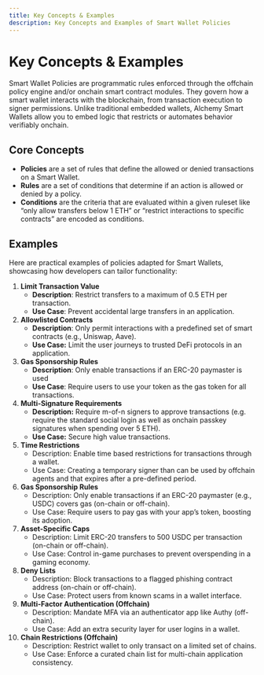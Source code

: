 ```yaml
---
title: Key Concepts & Examples
description: Key Concepts and Examples of Smart Wallet Policies
---
```


# **Key Concepts & Examples**

Smart Wallet Policies are programmatic rules enforced through the offchain policy engine and/or onchain smart contract modules. They govern how a smart wallet interacts with the blockchain, from transaction execution to signer permissions. Unlike traditional embedded wallets, Alchemy Smart Wallets allow you to embed logic that restricts or automates behavior verifiably onchain.

## **Core Concepts**

- **Policies** are a set of rules that define the allowed or denied transactions on a Smart Wallet.
- **Rules** are a set of conditions that determine if an action is allowed or denied by a policy.
- **Conditions** are the criteria that are evaluated within a given ruleset like “only allow transfers below 1 ETH” or “restrict interactions to specific contracts” are encoded as conditions.

## **Examples**

Here are practical examples of policies adapted for Smart Wallets, showcasing how developers can tailor functionality:

1. **Limit Transaction Value**
    - **Description**: Restrict transfers to a maximum of 0.5 ETH per transaction.
    - **Use Case**: Prevent accidental large transfers in an application.
2. **Allowlisted Contracts**
    - **Description**: Only permit interactions with a predefined set of smart contracts (e.g., Uniswap, Aave).
    - **Use Case:** Limit the user journeys to trusted DeFi protocols in an application.
3. **Gas Sponsorship Rules**
    - **Description**: Only enable transactions if an ERC-20 paymaster is used
    - **Use Case**: Require users to use your token as the gas token for all transactions.
4. **Multi-Signature Requirements**
    - **Description:** Require m-of-n signers to approve transactions (e.g. require the standard social login as well as onchain passkey signatures when spending over 5 ETH).
    - **Use Case:** Secure high value transactions.
5. **Time Restrictions**
    - Description: Enable time based restrictions for transactions through a wallet.
    - Use Case: Creating a temporary signer than can be used by offchain agents and that expires after a pre-defined period.
6. **Gas Sponsorship Rules**
    - Description: Only enable transactions if an ERC-20 paymaster (e.g., USDC) covers gas (on-chain or off-chain).
    - Use Case: Require users to pay gas with your app’s token, boosting its adoption.
7. **Asset-Specific Caps**
    - Description: Limit ERC-20 transfers to 500 USDC per transaction (on-chain or off-chain).
    - Use Case: Control in-game purchases to prevent overspending in a gaming economy.
8. **Deny Lists**
    - Description: Block transactions to a flagged phishing contract address (on-chain or off-chain).
    - Use Case: Protect users from known scams in a wallet interface.
9. **Multi-Factor Authentication (Offchain)**
    - Description: Mandate MFA via an authenticator app like Authy (off-chain).
    - Use Case: Add an extra security layer for user logins in a wallet.
10. **Chain Restrictions (Offchain)**
    - Description: Restrict wallet to only transact on a limited set of chains.
    - Use Case: Enforce a curated chain list for multi-chain application consistency.